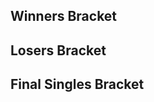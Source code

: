 {{DISPLAYTITLE: Origin: Singles Bracket}}{{SetGame|melee}}
{{tabs static
|name1=Overview
|link1=Origin
|name2=Singles Bracket
|link2=Origin/Singles Bracket
|name3=Doubles Bracket
|link3=Origin/Doubles Bracket
|This=2
}}

==Winners Bracket==
{{64DEWBracketA
|tourneylink=Origin
|tourneyname=Origin
|r1m1p1=Overtriforce |r1m1p1flag=es |r1m1p1score={{win}} |r1m1win=1
|r1m1p2=Bye |r1m1p2flag= |r1m1p2score=
|r1m2p1=Yeniths |r1m2p1flag=gb |r1m2p1score=2 |r1m2win=1
|r1m2p2=Looman |r1m2p2flag=gb |r1m2p2score=0
|r1m3p1=Glaikit |r1m3p1flag=gb |r1m3p1score={{win}} |r1m3win=1
|r1m3p2=Bye |r1m3p2flag= |r1m3p2score=
|r1m4p1=Mordo |r1m4p1flag=gb |r1m4p1score={{win}} |r1m4win=1
|r1m4p2=Bye |r1m4p2flag= |r1m4p2score=
|r1m5p1=UnHaven |r1m5p1flag=gb |r1m5p1score={{win}} |r1m5win=1
|r1m5p2=Bye |r1m5p2flag= |r1m5p2score=
|r1m6p1=TTS |r1m6p1flag=gb |r1m6p1score={{win}} |r1m6win=1
|r1m6p2=Bye |r1m6p2flag= |r1m6p2score=
|r1m7p1=Phade |r1m7p1flag=gb |r1m7p1score={{win}} |r1m7win=1
|r1m7p2=Bye |r1m7p2flag= |r1m7p2score=
|r1m8p1=Cpt. Zeppo |r1m8p1flag=gb |r1m8p1score={{win}} |r1m8win=1
|r1m8p2=Bye |r1m8p2flag= |r1m8p2score=

|r1m9p1=R23 |r1m9p1flag=gb |r1m9p1score={{win}} |r1m9win=1
|r1m9p2=Bye |r1m9p2flag= |r1m9p2score=
|r1m10p1=Pilot |r1m10p1flag=gb |r1m10p1score=2 |r1m10win=1
|r1m10p2=PatSheezy |r1m10p2flag=gb |r1m10p2score=0
|r1m11p1=Bombo |r1m11p1flag=gb |r1m11p1score={{win}} |r1m11win=1
|r1m11p2=Bye |r1m11p2flag= |r1m11p2score=
|r1m12p1=Xardov |r1m12p1flag=es |r1m12p1score={{win}} |r1m12win=1
|r1m12p2=Bye |r1m12p2flag= |r1m12p2score=
|r1m13p1=maXy |r1m13p1flag=gb |r1m13p1score={{win}} |r1m13win=1
|r1m13p2=Bye |r1m13p2flag= |r1m13p2score=
|r1m14p1=Maskless |r1m14p1flag=gb |r1m14p1score={{win}} |r1m14win=1
|r1m14p2=Bye |r1m14p2flag= |r1m14p2score=
|r1m15p1=Hen |r1m15p1flag=gb |r1m15p1score={{win}} |r1m15win=1
|r1m15p2=Bye |r1m15p2flag= |r1m15p2score=
|r1m16p1=Draz |r1m16p1flag=gb |r1m16p1score={{win}} |r1m16win=1
|r1m16p2=Bye |r1m16p2flag= |r1m16p2score=

|r1m17p1=Vanity Angel |r1m17p1flag=gb |r1m17p1score={{win}} |r1m17win=1
|r1m17p2=Bye |r1m17p2flag= |r1m17p2score=
|r1m18p1=Jägerfox |r1m18p1flag=gb |r1m18p1score=0 |r1m18win=2
|r1m18p2=Blazin' Doobies |r1m18p2flag=gb |r1m18p2score=2
|r1m19p1=Laurster |r1m19p1flag=gb |r1m19p1score={{win}} |r1m19win=1
|r1m19p2=Bye |r1m19p2flag= |r1m19p2score=
|r1m20p1=Socks |r1m20p1flag=gb |r1m20p1score={{win}} |r1m20win=1
|r1m20p2=Bye |r1m20p2flag= |r1m20p2score=
|r1m21p1=ShiftingShadows |r1m21p1flag=gb |r1m21p1score={{win}} |r1m21win=1
|r1m21p2=Bye |r1m21p2flag= |r1m21p2score=
|r1m22p1=TheBabyCheese |r1m22p1flag=gb |r1m22p1score={{win}} |r1m22win=1
|r1m22p2=Bye |r1m22p2flag= |r1m22p2score=
|r1m23p1=StrangerSA |r1m23p1flag=gb |r1m23p1score={{win}} |r1m23win=1
|r1m23p2=Bye |r1m23p2flag= |r1m23p2score=
|r1m24p1=Alextheant |r1m24p1flag=gb |r1m24p1score={{win}} |r1m24win=1
|r1m24p2=Bye |r1m24p2flag= |r1m24p2score=

|r1m25p1=MINT |r1m25p1flag=gb |r1m25p1score={{win}} |r1m25win=1
|r1m25p2=Bye |r1m25p2flag= |r1m25p2score=
|r1m26p1=Vitamin A |r1m26p1flag=gb |r1m26p1score=1 |r1m26win=2
|r1m26p2=Ac_Anon |r1m26p2flag=gb |r1m26p2score=2
|r1m27p1=Hao |r1m27p1flag=gb |r1m27p1score={{win}} |r1m27win=1
|r1m27p2=Bye |r1m27p2flag= |r1m27p2score=
|r1m28p1=Jayy |r1m28p1flag=gb |r1m28p1score={{win}} |r1m28win=1
|r1m28p2=Bye |r1m28p2flag= |r1m28p2score=
|r1m29p1=Sho |r1m29p1flag=gb |r1m29p1score={{win}} |r1m29win=1
|r1m29p2=Bye |r1m29p2flag= |r1m29p2score=
|r1m30p1=octopus |r1m30p1flag=gb |r1m30p1score={{win}} |r1m30win=1
|r1m30p2=Bye |r1m30p2flag= |r1m30p2score=
|r1m31p1=Willz |r1m31p1flag=gb |r1m31p1score={{win}} |r1m31win=1
|r1m31p2=Bye |r1m31p2flag= |r1m31p2score=
|r1m32p1=Okameed |r1m32p1flag=gb |r1m32p1score={{win}} |r1m32win=1
|r1m32p2=Bye |r1m32p2flag= |r1m32p2score=

|r2m1p1=Overtriforce |r2m1p1flag=es |r2m1p1score=2 |r2m1win=1
|r2m1p2=Yeniths |r2m1p2flag=gb |r2m1p2score=0
|r2m2p1=Glaikit |r2m2p1flag=gb |r2m2p1score=1 |r2m2win=2
|r2m2p2=Mordo |r2m2p2flag=gb |r2m2p2score=2
|r2m3p1=UnHaven |r2m3p1flag=gb |r2m3p1score=2 |r2m3win=1
|r2m3p2=TTS |r2m3p2flag=gb |r2m3p2score=0
|r2m4p1=Phade |r2m4p1flag=gb |r2m4p1score=2 |r2m4win=1
|r2m4p2=Cpt. Zeppo |r2m4p2flag=gb |r2m4p2score=0
|r2m5p1=R23 |r2m5p1flag=gb |r2m5p1score=2 |r2m5win=1
|r2m5p2=Pilot |r2m5p2flag=gb |r2m5p2score=0
|r2m6p1=Bombo |r2m6p1flag=gb |r2m6p1score=0 |r2m6win=2
|r2m6p2=Xardov |r2m6p2flag=es |r2m6p2score=2
|r2m7p1=maXy |r2m7p1flag=gb |r2m7p1score=2 |r2m7win=1
|r2m7p2=Maskless |r2m7p2flag=gb |r2m7p2score=0
|r2m8p1=Hen |r2m8p1flag=gb |r2m8p1score=2 |r2m8win=1
|r2m8p2=Draz |r2m8p2flag=gb |r2m8p2score=0
|r2m9p1=Vanity Angel |r2m9p1flag=gb |r2m9p1score=2 |r2m9win=1
|r2m9p2=Blazin' Doobies |r2m9p2flag=gb |r2m9p2score=0
|r2m10p1=Laurster |r2m10p1flag=gb |r2m10p1score=2 |r2m10win=1
|r2m10p2=Socks |r2m10p2flag=gb |r2m10p2score=0
|r2m11p1=ShiftingShadows |r2m11p1flag=gb |r2m11p1score=2 |r2m11win=1
|r2m11p2=TheBabyCheese |r2m11p2flag=gb |r2m11p2score=0
|r2m12p1=StrangerSA |r2m12p1flag=gb |r2m12p1score=2 |r2m12win=1
|r2m12p2=Alextheant |r2m12p2flag=gb |r2m12p2score=0
|r2m13p1=MINT |r2m13p1flag=gb |r2m13p1score=2 |r2m13win=1
|r2m13p2=Ac_Anon |r2m13p2flag=gb |r2m13p2score=0
|r2m14p1=Hao |r2m14p1flag=gb |r2m14p1score=2 |r2m14win=1
|r2m14p2=Jayy |r2m14p2flag=gb |r2m14p2score=0
|r2m15p1=Sho |r2m15p1flag=gb |r2m15p1score=2 |r2m15win=1
|r2m15p2=octopus |r2m15p2flag=gb |r2m15p2score=0
|r2m16p1=Willz |r2m16p1flag=gb |r2m16p1score=2 |r2m16win=1
|r2m16p2=Okameed |r2m16p2flag=gb |r2m16p2score=0

|r3m1p1=Overtriforce |r3m1p1flag=es |r3m1p1score=2 |r3m1win=1
|r3m1p2=Mordo |r3m1p2flag=gb |r3m1p2score=0
|r3m2p1=UnHaven |r3m2p1flag=gb |r3m2p1score=2 |r3m2win=1
|r3m2p2=Phade |r3m2p2flag=gb |r3m2p2score=1
|r3m3p1=R23 |r3m3p1flag=gb |r3m3p1score=2 |r3m3win=1
|r3m3p2=Xardov |r3m3p2flag=es |r3m3p2score=1
|r3m4p1=maXy |r3m4p1flag=gb |r3m4p1score=2 |r3m4win=1
|r3m4p2=Hen |r3m4p2flag=gb |r3m4p2score=0
|r3m5p1=Vanity Angel |r3m5p1flag=gb |r3m5p1score=2 |r3m5win=1
|r3m5p2=Laurster |r3m5p2flag=gb |r3m5p2score=0
|r3m6p1=ShiftingShadows |r3m6p1flag=gb |r3m6p1score=2 |r3m6win=1
|r3m6p2=StrangerSA |r3m6p2flag=gb |r3m6p2score=0
|r3m7p1=MINT |r3m7p1flag=gb |r3m7p1score=2 |r3m7win=1
|r3m7p2=Hao |r3m7p2flag=gb |r3m7p2score=0
|r3m8p1=Sho |r3m8p1flag=gb |r3m8p1score=2 |r3m8win=1
|r3m8p2=Willz |r3m8p2flag=gb |r3m8p2score=1

|r4m1p1=Overtriforce |r4m1p1flag=es |r4m1p1score=1 |r4m1win=2
|r4m1p2=UnHaven |r4m1p2flag=gb |r4m1p2score=2
|r4m2p1=R23 |r4m2p1flag=gb |r4m2p1score=2 |r4m2win=1
|r4m2p2=maXy |r4m2p2flag=gb |r4m2p2score=1
|r4m3p1=Vanity Angel |r4m3p1flag=gb |r4m3p1score=2 |r4m3win=1
|r4m3p2=ShiftingShadows |r4m3p2flag=gb |r4m3p2score=0
|r4m4p1=MINT |r4m4p1flag=gb |r4m4p1score=2 |r4m4win=1
|r4m4p2=Sho |r4m4p2flag=gb |r4m4p2score=0

|r5m1p1=UnHaven |r5m1p1flag=gb |r5m1p1score=3 |r5m1win=1
|r5m1p2=R23 |r5m1p2flag=gb |r5m1p2score=2
|r5m2p1=Vanity Angel |r5m2p1flag=gb |r5m2p1score= |r5m2win=
|r5m2p2=MINT |r5m2p2flag=gb |r5m2p2score=
|r5m2p1char1=Peach |r5m2p2char1=fox |r5m2win1=2 |r5m2stage1=Final Destination
|r5m2p1char2=peach |r5m2p2char2=fox |r5m2win2=1 |r5m2stage2=Fountain of Dreams
|r5m2p1char3=peach |r5m2p2char3=fox |r5m2win3=1 |r5m2stage3=Yoshi's Story
|r5m2p1char4=peach |r5m2p2char4=fox |r5m2win4=2 |r5m2stage4=Yoshi's Story
|r5m2p1char5=peach |r5m2p2char5=fox |r5m2win5=1 |r5m2stage5=Dream Land

}}

==Losers Bracket==
{{48DELBracketSmwA
|tourneylink=Origin
|tourneyname=Origin
|l1placement=33-48
|l2placement=25-32
|l3placement=17-24
|l4placement=13-16
|l5placement=9-12
|l6placement=7-8
|l7placement=5-6

|l1m1p1=Okameed |l1m1p1flag=gb |l1m1p1score=2 |l1m1win=1
|l1m1p2=Looman |l1m1p2flag=gb |l1m1p2score=0
|l1m2p1=octopus |l1m2p1flag=gb |l1m2p1score={{win}} |l1m2win=1
|l1m2p2=Bye |l1m2p2flag= |l1m2p2score=
|l1m3p1=Jayy |l1m3p1flag=gb |l1m3p1score={{win}} |l1m3win=1
|l1m3p2=Bye |l1m3p2flag= |l1m3p2score=
|l1m4p1=Ac_Anon |l1m4p1flag=gb |l1m4p1score={{win}} |l1m4win=1
|l1m4p2=Bye |l1m4p2flag= |l1m4p2score=
|l1m5p1=Alextheant |l1m5p1flag=gb |l1m5p1score=2 |l1m5win=1
|l1m5p2=PatSheezy |l1m5p2flag=gb |l1m5p2score=1
|l1m6p1=TheBabyCheese |l1m6p1flag=gb |l1m6p1score={{win}} |l1m6win=1
|l1m6p2=Bye |l1m6p2flag= |l1m6p2score=
|l1m7p1=Socks |l1m7p1flag=gb |l1m7p1score={{win}} |l1m7win=1
|l1m7p2=Bye |l1m7p2flag= |l1m7p2score=
|l1m8p1=Blazin' Doobies |l1m8p1flag=gb |l1m8p1score={{win}} |l1m8win=1
|l1m8p2=Bye |l1m8p2flag= |l1m8p2score=
|l1m9p1=Draz |l1m9p1flag=gb |l1m9p1score=2 |l1m9win=1
|l1m9p2=Jägerfox |l1m9p2flag=gb |l1m9p2score=1
|l1m10p1=Maskless |l1m10p1flag=gb |l1m10p1score={{win}} |l1m10win=1
|l1m10p2=Bye |l1m10p2flag= |l1m10p2score=
|l1m11p1=Bombo |l1m11p1flag=gb |l1m11p1score={{win}} |l1m11win=1
|l1m11p2=Bye |l1m11p2flag= |l1m11p2score=
|l1m12p1=Pilot |l1m12p1flag=gb |l1m12p1score={{win}} |l1m12win=1
|l1m12p2=Bye |l1m12p2flag= |l1m12p2score=
|l1m13p1=Cpt. Zeppo |l1m13p1flag=gb |l1m13p1score=2 |l1m13win=1
|l1m13p2=Vitamin A |l1m13p2flag=gb |l1m13p2score=0
|l1m14p1=TTS |l1m14p1flag=gb |l1m14p1score={{win}} |l1m14win=1
|l1m14p2=Bye |l1m14p2flag= |l1m14p2score=
|l1m15p1=Glaikit |l1m15p1flag=gb |l1m15p1score={{win}} |l1m15win=1
|l1m15p2=Bye |l1m15p2flag= |l1m15p2score=
|l1m16p1=Yeniths |l1m16p1flag=gb |l1m16p1score={{win}} |l1m16win=1
|l1m16p2=Bye |l1m16p2flag= |l1m16p2score=

|l2m1p1=Okameed |l2m1p1flag=gb |l2m1p1score=2 |l2m1win=1
|l2m1p2=octopus |l2m1p2flag=gb |l2m1p2score=0
|l2m2p1=Jayy |l2m2p1flag=gb |l2m2p1score=2 |l2m2win=1
|l2m2p2=Ac_Anon |l2m2p2flag=gb |l2m2p2score=0
|l2m3p1=Alextheant |l2m3p1flag=gb |l2m3p1score=1 |l2m3win=2
|l2m3p2=TheBabyCheese |l2m3p2flag=gb |l2m3p2score=2
|l2m4p1=Socks |l2m4p1flag=gb |l2m4p1score=0 |l2m4win=2
|l2m4p2=Blazin' Doobies |l2m4p2flag=gb |l2m4p2score=2
|l2m5p1=Draz |l2m5p1flag=gb |l2m5p1score=0 |l2m5win=2
|l2m5p2=Maskless |l2m5p2flag=gb |l2m5p2score=2
|l2m6p1=Bombo |l2m6p1flag=gb |l2m6p1score=2 |l2m6win=1
|l2m6p2=Pilot |l2m6p2flag=gb |l2m6p2score=1
|l2m7p1=Cpt. Zeppo |l2m7p1flag=gb |l2m7p1score=2 |l2m7win=1
|l2m7p2=TTS |l2m7p2flag=gb |l2m7p2score=1
|l2m8p1=Glaikit |l2m8p1flag=gb |l2m8p1score=2 |l2m8win=1
|l2m8p2=Yeniths |l2m8p2flag=gb |l2m8p2score=1
 
|l3m1p1=Hen |l3m1p1flag=gb |l3m1p1score=2 |l3m1win=1
|l3m1p2=Okameed |l3m1p2flag=gb |l3m1p2score=1
|l3m2p1=Xardov |l3m2p1flag=es |l3m2p1score=2 |l3m2win=1
|l3m2p2=Jayy |l3m2p2flag=gb |l3m2p2score=0
|l3m3p1=Phade |l3m3p1flag=gb |l3m3p1score=2 |l3m3win=1
|l3m3p2=TheBabyCheese |l3m3p2flag=gb |l3m3p2score=0
|l3m4p1=Mordo |l3m4p1flag=gb |l3m4p1score=2 |l3m4win=1
|l3m4p2=Blazin' Doobies |l3m4p2flag=gb |l3m4p2score=0
|l3m5p1=Willz |l3m5p1flag=gb |l3m5p1score=2 |l3m5win=1
|l3m5p2=Maskless |l3m5p2flag=gb |l3m5p2score=0
|l3m6p1=Hao |l3m6p1flag=gb |l3m6p1score=2 |l3m6win=1
|l3m6p2=Bombo |l3m6p2flag=gb |l3m6p2score=0
|l3m7p1=StrangerSA |l3m7p1flag=gb |l3m7p1score=2 |l3m7win=1
|l3m7p2=Cpt. Zeppo |l3m7p2flag=gb |l3m7p2score=1
|l3m8p1=Laurster |l3m8p1flag=gb |l3m8p1score=2 |l3m8win=1
|l3m8p2=Glaikit |l3m8p2flag=gb |l3m8p2score=1

|l4m1p1=Hen |l4m1p1flag=gb |l4m1p1score=2 |l4m1win=1
|l4m1p2=Xardov |l4m1p2flag=es |l4m1p2score=0
|l4m2p1=Phade |l4m2p1flag=gb |l4m2p1score=2 |l4m2win=1
|l4m2p2=Mordo |l4m2p2flag=gb |l4m2p2score=0
|l4m3p1=Willz |l4m3p1flag=gb |l4m3p1score=2 |l4m3win=1
|l4m3p2=Hao |l4m3p2flag=gb |l4m3p2score=1
|l4m4p1=StrangerSA |l4m4p1flag=gb |l4m4p1score=1 |l4m4win=2
|l4m4p2=Laurster |l4m4p2flag=gb |l4m4p2score=2

|l5m1p1=ShiftingShadows |l5m1p1flag=gb |l5m1p1score=1 |l5m1win=2
|l5m1p2=Hen |l5m1p2flag=gb |l5m1p2score=2
|l5m2p1=Sho |l5m2p1flag=gb |l5m2p1score=2 |l5m2win=1
|l5m2p2=Phade |l5m2p2flag=gb |l5m2p2score=0
|l5m3p1=Overtriforce |l5m3p1flag=es |l5m3p1score=2 |l5m3win=1
|l5m3p2=Willz |l5m3p2flag=gb |l5m3p2score=0
|l5m4p1=maXy |l5m4p1flag=gb |l5m4p1score=2 |l5m4win=1
|l5m4p2=Laurster |l5m4p2flag=gb |l5m4p2score=0

|l6m1p1=Hen |l6m1p1flag=gb |l6m1p1score=0 |l6m1win=2
|l6m1p2=Sho |l6m1p2flag=gb |l6m1p2score=3
|l6m2p1=Overtriforce |l6m2p1flag=es |l6m2p1score=3 |l6m2win=1
|l6m2p2=maXy |l6m2p2flag=gb |l6m2p2score=1

|l7m1p1=R23 |l7m1p1flag=gb |l7m1p1score=3 |l7m1win=1
|l7m1p2=Sho |l7m1p2flag=gb |l7m1p2score=1
|l7m1p1char1=sheik |l7m1p2char1=fox |l7m1win1=1 |l7m1stage1=Battlefield
|l7m1p1char2=sheik |l7m1p2char2=fox |l7m1win2=1 |l7m1stage2=Final Destination
|l7m1p1char3=sheik |l7m1p2char3=fox |l7m1win3=2 |l7m1stage3=Pokémon Stadium
|l7m1p1char4=sheik |l7m1p2char4=fox |l7m1win4=1 |l7m1stage4=Fountain of Dreams
|l7m1p1char5= |l7m1p2char5= |l7m1win5= |l7m1stage5=

|l7m2p1=MINT |l7m2p1flag=gb |l7m2p1score= |l7m2win=
|l7m2p2=Overtriforce |l7m2p2flag=es |l7m2p2score=
|l7m2p1char1=fox |l7m2p2char1=sheik |l7m2win1=2 |l7m2stage1=Battlefield
|l7m2p1char2=fox |l7m2p2char2=sheik |l7m2win2=2 |l7m2stage2=Yoshi's Story
|l7m2p1char3=fox |l7m2p2char3=sheik |l7m2win3=2 |l7m2stage3=Yoshi's Story
|l7m2p1char4= |l7m2p2char4= |l7m2win4= |l7m2stage4=
|l7m2p1char5= |l7m2p2char5= |l7m2win5= |l7m2stage5=
}}
<onlyinclude>
==Final Singles Bracket==
{{DEFinalSmwBracket
|tourneylink=Origin
|tourneyname=Origin
|l1placement=4
|r2placement=3
|r3loserplacement=2
|r3winnerplacement=1

<!-- FROM WINNERS -->
|r1m1p1=UnHaven |r1m1p1flag=gb |r1m1p1score=0
|r1m1p2=Vanity Angel |r1m1p2flag=gb |r1m1p2score=3
|r1m1win=2

<!-- FROM LOSERS -->
|l1m1p1=R23 |l1m1p1flag=gb |l1m1p1score=1
|l1m1p2=Overtriforce |l1m1p2flag=es |l1m1p2score=3
|l1m1win=2

<!-- LOSERS FINALS -->
|r2m1p1=UnHaven |r2m1p1flag=gb |r2m1p1score=0
|r2m1p2=Overtriforce |r2m1p2flag=es |r2m1p2score=3
|r2m1win=2

<!-- GRAND FINALS -->
|r3m1p1=Vanity Angel |r3m1p1flag=gb |r3m1p1score=2 |r3m2p1score=3
|r3m1p2=Overtriforce |r3m1p2flag=es |r3m1p2score=3 |r3m2p2score=2
|r3m1win=1
}}
</onlyinclude>
